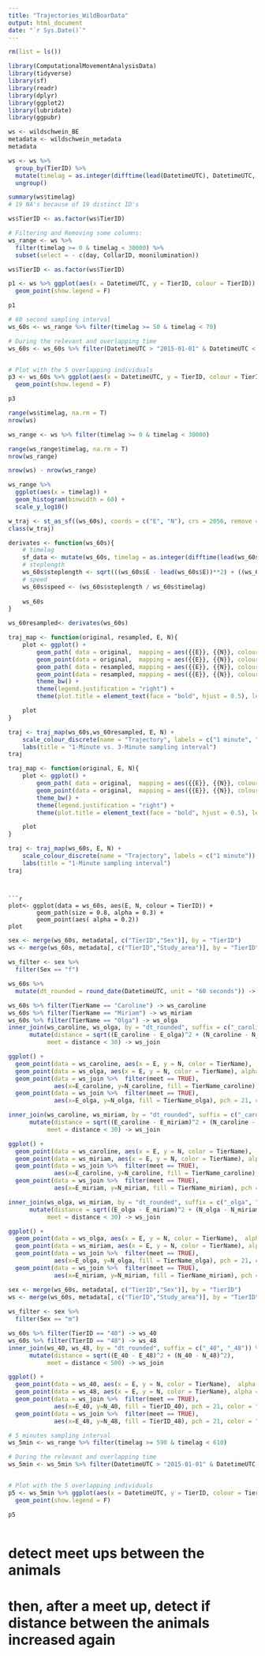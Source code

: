 ```yaml
---
title: "Trajectories_WildBoarData"
output: html_document
date: "`r Sys.Date()`"
---
```


```r
rm(list = ls())
```


```r
library(ComputationalMovementAnalysisData)
library(tidyverse)
library(sf)
library(readr)        
library(dplyr)        
library(ggplot2)      
library(lubridate)
library(ggpubr)
```


```r
ws <- wildschwein_BE
metadata <- wildschwein_metadata
metadata
```


```r
ws <- ws %>% 
  group_by(TierID) %>% 
  mutate(timelag = as.integer(difftime(lead(DatetimeUTC), DatetimeUTC, units = "secs"))) %>% 
  ungroup()

summary(ws$timelag)
# 19 NA's because of 19 distinct ID's
```

```r

ws$TierID <- as.factor(ws$TierID)

# Filtering and Removing some columns:
ws_range <- ws %>% 
  filter(timelag >= 0 & timelag < 30000) %>% 
  subset(select = - c(day, CollarID, moonilumination))
```

```r
ws$TierID <- as.factor(ws$TierID)

p1 <- ws %>% ggplot(aes(x = DatetimeUTC, y = TierID, colour = TierID)) +
  geom_point(show.legend = F)

p1 
```


```r
# 60 second sampling interval
ws_60s <- ws_range %>% filter(timelag >= 50 & timelag < 70)
```

```r
# During the relevant and overlapping time
ws_60s <- ws_60s %>% filter(DatetimeUTC > "2015-01-01" & DatetimeUTC < "2016-01-01")


# Plot with the 5 overlapping individuals
p3 <- ws_60s %>% ggplot(aes(x = DatetimeUTC, y = TierID, colour = TierID)) +
  geom_point(show.legend = F)

p3

```


```r
range(ws$timelag, na.rm = T)
nrow(ws)

ws_range <- ws %>% filter(timelag >= 0 & timelag < 30000) 

range(ws_range$timelag, na.rm = T)
nrow(ws_range)

nrow(ws) - nrow(ws_range)
```


```r
ws_range %>% 
  ggplot(aes(x = timelag)) +
  geom_histogram(binwidth = 60) +
  scale_y_log10()
```
```r
w_traj <- st_as_sf((ws_60s), coords = c("E", "N"), crs = 2056, remove = FALSE)
class(w_traj)
```


```r
derivates <- function(ws_60s){
    # timelag
    sf_data <- mutate(ws_60s, timelag = as.integer(difftime(lead(ws_60s$DatetimeUTC), ws_60s$DatetimeUTC, units = "secs")))
    # steplength
    ws_60s$steplength <- sqrt(((ws_60s$E - lead(ws_60s$E))**2) + ((ws_60s$N - lead(ws_60s$N))**2)) 
    # speed
    ws_60s$speed <- (ws_60s$steplength / ws_60s$timelag)
    
    ws_60s
}
```

```r
ws_60resampled<- derivates(ws_60s)
```


```r
traj_map <- function(original, resampled, E, N){
    plot <- ggplot() + 
        geom_path( data = original,  mapping = aes({{E}}, {{N}}, colour = "cyan"), size = 0.8, alpha = 0.2) +
        geom_point(data = original,  mapping = aes({{E}}, {{N}}, colour = "cyan"), alpha = 0.2) + 
        geom_path( data = resampled, mapping = aes({{E}}, {{N}}, colour = "red"),  size = 1) +
        geom_point(data = resampled, mapping = aes({{E}}, {{N}}, colour = "red"),  size = 1.2) +
        theme_bw() +
        theme(legend.justification = "right") +
        theme(plot.title = element_text(face = "bold", hjust = 0.5), legend.title = element_text(face = "bold", hjust = 0.5))

    plot
}
```

```r
traj <- traj_map(ws_60s,ws_60resampled, E, N) + 
    scale_colour_discrete(name = "Trajectory", labels = c("1 minute", "3 minutes")) +
    labs(title = "1-Minute vs. 3-Minute sampling interval")
traj
```
```r
traj_map <- function(original, E, N){
    plot <- ggplot() + 
        geom_path( data = original,  mapping = aes({{E}}, {{N}}, colour = "cyan"), size = 0.8, alpha = 0.2) +
        geom_point(data = original,  mapping = aes({{E}}, {{N}}, colour = "cyan"), alpha = 0.2) + 
        theme_bw() +
        theme(legend.justification = "right") +
        theme(plot.title = element_text(face = "bold", hjust = 0.5), legend.title = element_text(face = "bold", hjust = 0.5))

    plot
}
```

```r
traj <- traj_map(ws_60s, E, N) + 
    scale_colour_discrete(name = "Trajectory", labels = c("1 minute")) +
    labs(title = "1-Minute sampling interval")
traj
```
```


```r
plot<- ggplot(data = ws_60s, aes(E, N, colour = TierID)) +
        geom_path(size = 0.8, alpha = 0.3) +
        geom_point(aes( alpha = 0.2))
plot
```


```r
sex <- merge(ws_60s, metadata[, c("TierID","Sex")], by = "TierID")
ws <- merge(ws_60s, metadata[, c("TierID","Study_area")], by = "TierID")
  
ws_filter <- sex %>% 
  filter(Sex == "f")
```

```r
ws_60s %>% 
  mutate(dt_rounded = round_date(DatetimeUTC, unit = "60 seconds")) -> ws_60s 
```

```r
ws_60s %>% filter(TierName == "Caroline") -> ws_caroline
ws_60s %>% filter(TierName == "Miriam") -> ws_miriam
ws_60s %>% filter(TierName == "Olga") -> ws_olga
inner_join(ws_caroline, ws_olga, by = "dt_rounded", suffix = c("_caroline", "_olga")) %>% 
      mutate(distance = sqrt((E_caroline - E_olga)^2 + (N_caroline - N_olga)^2),
           meet = distance < 30) -> ws_join
```


```r
ggplot() +
  geom_point(data = ws_caroline, aes(x = E, y = N, color = TierName),  alpha = 0.1, size = 0.5) +
  geom_point(data = ws_olga, aes(x = E, y = N, color = TierName), alpha = 0.1, size = 0.5) +
  geom_point(data = ws_join %>%  filter(meet == TRUE),
             aes(x=E_caroline, y=N_caroline, fill = TierName_caroline), pch = 21, color = "black") +
  geom_point(data = ws_join %>%  filter(meet == TRUE),
             aes(x=E_olga, y=N_olga, fill = TierName_olga), pch = 21, color = "black") #+ theme_void()
```

```r
inner_join(ws_caroline, ws_miriam, by = "dt_rounded", suffix = c("_caroline", "_miriam")) %>% 
      mutate(distance = sqrt((E_caroline - E_miriam)^2 + (N_caroline - N_miriam)^2),
           meet = distance < 30) -> ws_join
```

```r
ggplot() +
  geom_point(data = ws_caroline, aes(x = E, y = N, color = TierName),  alpha = 0.1, size = 0.5) +
  geom_point(data = ws_miriam, aes(x = E, y = N, color = TierName), alpha = 0.1, size = 0.5) +
  geom_point(data = ws_join %>%  filter(meet == TRUE),
             aes(x=E_caroline, y=N_caroline, fill = TierName_caroline), pch = 21, color = "black") +
  geom_point(data = ws_join %>%  filter(meet == TRUE),
             aes(x=E_miriam, y=N_miriam, fill = TierName_miriam), pch = 21, color = "black") #+ theme_void()
```



```r
inner_join(ws_olga, ws_miriam, by = "dt_rounded", suffix = c("_olga", "_miriam")) %>% 
      mutate(distance = sqrt((E_olga - E_miriam)^2 + (N_olga - N_miriam)^2),
           meet = distance < 30) -> ws_join
```

```r
ggplot() +
  geom_point(data = ws_olga, aes(x = E, y = N, color = TierName),  alpha = 0.1, size = 0.5) +
  geom_point(data = ws_miriam, aes(x = E, y = N, color = TierName), alpha = 0.1, size = 0.5) +
  geom_point(data = ws_join %>%  filter(meet == TRUE),
             aes(x=E_olga, y=N_olga, fill = TierName_olga), pch = 21, color = "black") +
  geom_point(data = ws_join %>%  filter(meet == TRUE),
             aes(x=E_miriam, y=N_miriam, fill = TierName_miriam), pch = 21, color = "black") #+ theme_void()
```


```r
sex <- merge(ws_60s, metadata[, c("TierID","Sex")], by = "TierID")
ws <- merge(ws_60s, metadata[, c("TierID","Study_area")], by = "TierID")
  
ws_filter <- sex %>% 
  filter(Sex == "m")
```


```r
ws_60s %>% filter(TierID == "40") -> ws_40
ws_60s %>% filter(TierID == "48") -> ws_48
inner_join(ws_40, ws_48, by = "dt_rounded", suffix = c("_40", "_48")) %>% 
      mutate(distance = sqrt((E_40 - E_48)^2 + (N_40 - N_48)^2),
           meet = distance < 500) -> ws_join
```


```r
ggplot() +
  geom_point(data = ws_40, aes(x = E, y = N, color = TierName),  alpha = 0.1, size = 0.5) +
  geom_point(data = ws_48, aes(x = E, y = N, color = TierName), alpha = 0.1, size = 0.5) +
  geom_point(data = ws_join %>%  filter(meet == TRUE),
             aes(x=E_40, y=N_40, fill = TierID_40), pch = 21, color = "black") +
  geom_point(data = ws_join %>%  filter(meet == TRUE),
             aes(x=E_48, y=N_48, fill = TierID_48), pch = 21, color = "black") #+ theme_void()
```




```r
# 5 minutes sampling interval
ws_5min <- ws_range %>% filter(timelag >= 590 & timelag < 610)
```

```r
# During the relevant and overlapping time
ws_5min <- ws_5min %>% filter(DatetimeUTC > "2015-01-01" & DatetimeUTC < "2016-01-01")


# Plot with the 5 overlapping individuals
p5 <- ws_5min %>% ggplot(aes(x = DatetimeUTC, y = TierID, colour = TierID)) +
  geom_point(show.legend = F)

p5

```

```r

```


# detect meet ups between the animals
# then, after a meet up, detect if distance between the animals increased again


